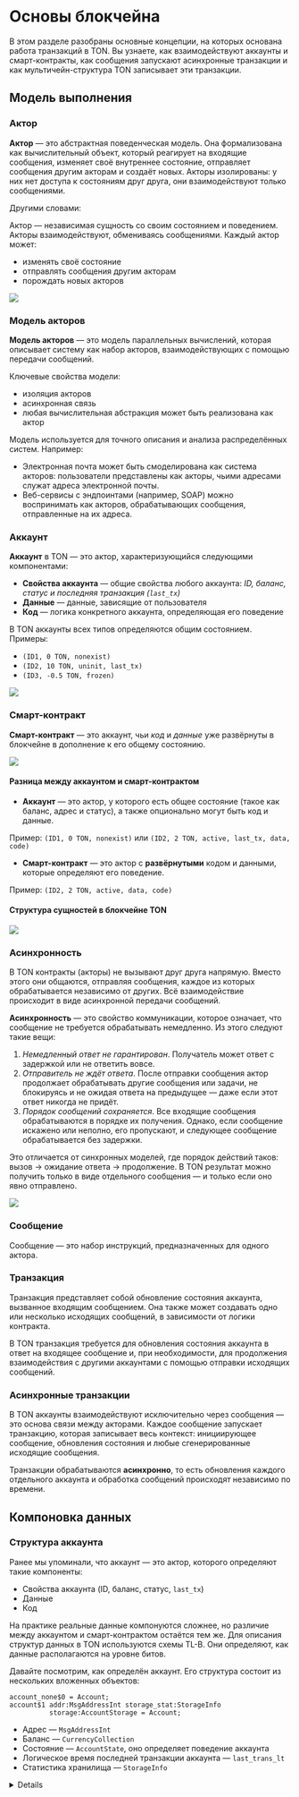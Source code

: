 
# Основы блокчейна

В этом разделе разобраны основные концепции, на которых основана работа транзакций в TON. Вы узнаете, как взаимодействуют аккаунты и смарт-контракты, как сообщения запускают асинхронные транзакции и как мультичейн-структура TON записывает эти транзакции.

## Модель выполнения

### Актор

**Актор** — это абстрактная поведенческая модель. Она формализована как вычислительный объект, который реагирует на входящие сообщения, изменяет своё внутреннее состояние, отправляет сообщения другим акторам и создаёт новых. Акторы изолированы: у них нет доступа к состояниям друг друга, они взаимодействуют только сообщениями.

Другими словами:

Актор — независимая сущность со своим состоянием и поведением. Акторы взаимодействуют, обмениваясь сообщениями. Каждый актор может:

- изменять своё состояние
- отправлять сообщения другим акторам
- порождать новых акторов

![](/img/docs/blockchain-fundamentals/actor.svg)

### Модель акторов

**Модель акторов** — это модель параллельных вычислений, которая описывает систему как набор акторов, взаимодействующих с помощью передачи сообщений.

Ключевые свойства модели:

- изоляция акторов
- асинхронная связь
- любая вычислительная абстракция может быть реализована как актор

Модель используется для точного описания и анализа распределённых систем. Например:

- Электронная почта может быть смоделирована как система акторов: пользователи представлены как акторы, чьими адресами служат адреса электронной почты.
- Веб-сервисы с эндпоинтами (например, SOAP) можно воспринимать как акторов, обрабатывающих сообщения, отправленные на их адреса.

### Аккаунт

**Аккаунт** в TON — это актор, характеризующийся следующими компонентами:

- **Свойства аккаунта** — общие свойства любого аккаунта: *ID, баланс, статус и последняя транзакция (`last_tx`)*
- **Данные** — данные, зависящие от пользователя
- **Код** — логика конкретного аккаунта, определяющая его поведение

В TON аккаунты всех типов определяются общим состоянием. Примеры:

- `(ID1, 0 TON, nonexist)`
- `(ID2, 10 TON, uninit, last_tx)`
- `(ID3, -0.5 TON, frozen)`

![](/img/docs/blockchain-fundamentals/account_eng.svg)

### Смарт-контракт

**Смарт-контракт** — это аккаунт, чьи *код* и *данные* уже развёрнуты в блокчейне в дополнение к его общему состоянию.

![](/img/docs/blockchain-fundamentals/smart-contract.svg)

#### Разница между аккаунтом и смарт-контрактом

- **Аккаунт** — это актор, у которого есть общее состояние (такое как баланс, адрес и статус), а также опционально могут быть код и данные.

Пример: `(ID1, 0 TON, nonexist)` или `(ID2, 2 TON, active, last_tx, data, code)`

- **Смарт-контракт** — это актор с **развёрнутыми** кодом и данными, которые определяют его поведение.

Пример: `(ID2, 2 TON, active, data, code)`

#### Структура сущностей в блокчейне TON

![](/img/docs/blockchain-fundamentals/structure_eng.svg)

### Асинхронность

В TON контракты (акторы) не вызывают друг друга напрямую. Вместо этого они общаются, отправляя сообщения, каждое из которых обрабатывается независимо от других. Всё взаимодействие происходит в виде асинхронной передачи сообщений.

**Асинхронность** — это свойство коммуникации, которое означает, что сообщение не требуется обрабатывать немедленно. Из этого следуют такие вещи:

1. *Немедленный ответ не гарантирован*. Получатель может ответ с задержкой или не ответить вовсе.
2. *Отправитель не ждёт ответа*. После отправки сообщения актор продолжает обрабатывать другие сообщения или задачи, не блокируясь и не ожидая ответа на предыдущее — даже если этот ответ никогда не придёт.
3. *Порядок сообщений сохраняется*. Все входящие сообщения обрабатываются в порядке их получения. Однако, если сообщение искажено или неполно, его пропускают, и следующее сообщение обрабатывается без задержки.

Это отличается от синхронных моделей, где порядок действий таков: вызов → ожидание ответа → продолжение.
В TON результат можно получить только в виде отдельного сообщения — и только если оно явно отправлено.

![](/img/docs/blockchain-fundamentals/asynchrony.gif)

### Сообщение

Сообщение — это набор инструкций, предназначенных для одного актора.

### Транзакция

Транзакция представляет собой обновление состояния аккаунта, вызванное входящим сообщением.
Она также может создавать одно или несколько исходящих сообщений, в зависимости от логики контракта.

В TON транзакция требуется для обновления состояния аккаунта в ответ на входящее сообщение и, при необходимости, для продолжения взаимодействия с другими аккаунтами с помощью отправки исходящих сообщений.

### Асинхронные транзакции

В TON аккаунты взаимодействуют исключительно через сообщения — это основа связи между акторами.
Каждое сообщение запускает транзакцию, которая записывает весь контекст: инициирующее сообщение, обновления состояния и любые сгенерированные исходящие сообщения.

Транзакции обрабатываются **асинхронно**, то есть обновления каждого отдельного аккаунта и обработка сообщений происходят независимо по времени.

## Компоновка данных

### Структура аккаунта

Ранее мы упоминали, что аккаунт — это актор, которого определяют такие компоненты:

- Свойства аккаунта (ID, баланс, статус, `last_tx`)
- Данные
- Код

На практике реальные данные компонуются сложнее, но различие между аккаунтом и смарт-контрактом остаётся тем же. Для описания структур данных в TON используются схемы TL-B. Они определяют, как данные располагаются на уровне битов.

Давайте посмотрим, как определён аккаунт.
Его структура состоит из нескольких вложенных объектов:

```tlb
account_none$0 = Account;
account$1 addr:MsgAddressInt storage_stat:StorageInfo
          storage:AccountStorage = Account;
```

- Адрес — `MsgAddressInt`
- Баланс — `CurrencyCollection`
- Состояние — `AccountState`, оно определяет поведение аккаунта
- Логическое время последней транзакции аккаунта — `last_trans_lt`
- Статистика хранилища — `StorageInfo`

<details>
  ```tlb

  account_none$0 = Account;
  account$1 addr:MsgAddressInt storage_stat:StorageInfo
  storage:AccountStorage = Account;

  account_storage$_ last_trans_lt:uint64
  balance:CurrencyCollection state:AccountState
  = AccountStorage;

  account_uninit$00 = AccountState;
  account_active$1 _:StateInit = AccountState;
  account_frozen$01 state_hash:bits256 = AccountState;

  acc_state_uninit$00 = AccountStatus;
  acc_state_frozen$01 = AccountStatus;
  acc_state_active$10 = AccountStatus;
  acc_state_nonexist$11 = AccountStatus;


  _ fixed_prefix_length:(Maybe (## 5)) special:(Maybe TickTock)
  code:(Maybe ^Cell) data:(Maybe ^Cell)
  library:(Maybe ^Cell) = StateInit;

  ```
</details>

Давайте проясним, что из этого является **свойствами аккаунта**, согласно схеме TL-B:

- ID → `MsgAddressInt`
- Баланс → `CurrencyCollection`
- Статус → `AccountState`
- Логическое время последней транзакции (`last_trans_lt`) — также часть общего состояния

А данные и код определяются в поле состояния: `AccountState`.

Теперь давайте подробнее рассмотрим свойства аккаунта и то, как они представлены в компоновке данных.

### Статус аккаунта

TON определяет такие состояния аккаунта `AccountState`:

| Статус   | Код TL-B | Описание                                                                                                                                                                                                                                     |
| -------- | -------- | -------------------------------------------------------------------------------------------------------------------------------------------------------------------------------------------------------------------------------------------- |
| `uninit` | `00`     | Аккаунт существует, но не содержит кода или данных. У него может быть ненулевой баланс, но он ещё не инициализирован.                                                                                                                        |
| `frozen` | `01`     | Аккаунт заморожен: его код и данные удалены, но хеш предыдущего состояния сохранён. Его нельзя использовать, но можно восстановить. У аккаунта нулевой или отрицательный баланс, либо он не соответствует минимальным требованиям воркчейна. |
| `active` | `10`     | Аккаунт включает `StateInit`, что означает «состояние инициализировано», с развёрнутыми кодом и данными. Это означает, что он уже инициализирован. Это активный смарт-контракт, готовый к обработке входящих сообщений.                      |

```tlb
account_uninit$00 = AccountState;
account_active$1 _:StateInit = AccountState;
account_frozen$01 state_hash:bits256 = AccountState;
```

Диаграмма ниже иллюстрирует жизненный цикл аккаунта в блокчейне TON, показывая, как его состояние меняется в различных условиях.

![](/img/docs/blockchain-fundamentals/account_status.svg)

### Структура смарт-контракта

Смарт-контракты — это набор обещаний в цифровой форме, включая протоколы, которые регулируют, как стороны выполняют эти обещания.

В TON под смарт-контрактом обычно понимают:

- Программный код, выполняемый в блокчейне и написанный на языке Tolk, FunC или Tact.
- Аккаунт, который реализует бизнес-логику и код контракта.

Техническое определение смарт-контракта в TON — это `аккаунт` в активном состоянии (`AccountState = active`), у которого:

- инициализировано поле `code` в `StateInit`, содержащее исполняемую логику
- инициализировано поле `data` в `StateInit`, хранящее постоянное состояние контракта

### Адрес

Адрес в TON — это уникальный идентификатор смарт-контракта, необходимый для взаимодействия между участниками сети.
У аккаунта самого по себе есть адрес, но мы полностью определяем адрес для конкретного использования только через смарт-контракт.
Он состоит из следующих компонентов:

- **ID воркчейна** (WorkChain ID) — 32-битное целое число со знаком, указывающее воркчейн, к которому принадлежит аккаунт (например, -1 для мастерчейна, 0 для бейсчейна).
- **ID аккаунта** (Account ID) — 256-битный хеш структуры `StateInit`, которая включает инициализированные свойства контракта `code`, `data` и, опционально, `library`.

:::important
`StateInit` (сокращение от *state initialized*) может меняться за время существования контракта.
Поле `account_id` никогда не меняется, потому что это хеш самого первого `StateInit`, записанного при развёртывании.
:::

Адрес определяется как:

$$
{Address} := ({workchain_id},{account_id})
$$

, где

$$
{account_id}:= {HASH(StateInit)}
$$

Адрес соответствует состоянию контракта при его первичной инициализации, и может быть вычислен даже **до** развёртывания контракта.
Это позволяет использовать адрес заранее — например, для получения токенов или настройки взаимодействий.

Адрес зависит только от `StateInit`, использованного *в момент первого развёртывания контракта*. Даже небольшое изменение в полях `code`, `data` или `library` приводило бы к совершенно другому `account_id` в этом инициализированном состоянии — и, следовательно, к другому **адресу**.

При этом во время обработки сообщений валидаторы проверяют адрес отправителя — и если он оказывается неверным, они автоматически заменяют его на правильный.

## Структура блокчейна

### Блокчейн

**Блокчейн** — это распределённый реестр, состоящий из блоков, в каждом из которых содержится набор данных. Эти блоки криптографически связаны друг с другом через хеши, образуя неизменяемую цепь. Вся эта цепь реплицируется и последовательно поддерживается всеми участниками сети.

### AccountChain

**AccountChain** — это цепочка транзакций, исполненных с одним аккаунтом в блокчейне TON.
Она образует линейную последовательность: `Tx1 → Tx2 → Tx3 → …`, где каждая транзакция ссылается на предыдущую.

Для эффективной обработки и консенсуса транзакции группируют в блоки, например, так:
`[Tx1 → Tx2] → [Tx3 → Tx4 → Tx5] → [] → [Tx6]`. Эти блоки также включают очереди входящих и исходящих сообщений, записывая все события и изменения состояния для аккаунта в течение периода этого блока.

Другими словами, AccountChain — это *микро-блокчейн*, ограниченный одним аккаунтом.
Как и обычный блокчейн, это линейная последовательность транзакций, позволяющая только дописывать данные — но посвящённая только одному аккаунту.
Она хранит и упорядочивает всю историю операций и взаимодействий этого аккаунта, обеспечивая прозрачность и отслеживаемость.

На сетевом уровне многие такие цепочки группируются в **ShardChain** или просто **«шард»**, в который входит набор разных аккаунтов. Эта абстракция поддерживает логическую группировку *AccountChains* в физической инфраструктуре *ShardChain ↔ Валидатор*.

Диаграмма ниже представляет графическое представление цепочки AccountChain и её структуры.
![](/img/docs/blockchain-fundamentals/accountchain.svg)

### ShardChain

**Шардчейн** (ShardChain), **шард** — это блокчейн, который группирует несколько AccountChain.

В то время как AccountChain представляет историю транзакций одного аккаунта, шардчейн обрабатывает и хранит данные для группы аккаунтов, у которых совпадает префикс двоичных адресов (например, все адреса, начинающиеся с `0b00101`).
Шардчейны также облегчают маршрутизацию сообщений между аккаунтами, обеспечивая как доставку, так и порядок: если одно сообщение отправлено раньше другого, оно прибудет первым.

Каждый валидатор отвечает за определённый шардчейн или группу из них, что позволяет сети обрабатывать транзакции одновременно в разных шардах.

![](/img/docs/blockchain-fundamentals/shardchain.svg)

### Воркчейн

**Воркчейн** (WorkChain) — это более высокий уровень блокчейна, который группирует различные шардчейны в *единую рабочую группу*.

В то время как каждый шардчейн управляет набором аккаунтов с общим префиксом двоичного адреса, воркчейн определяет общие правила (вроде расценок газа и конфигурации шардинга), которым должен следовать каждый шард этого воркчейна. Другими словами, он служит областью определённых правил, управляющей своими шардами по одному и тому же протоколу.

TON поддерживает до 2³² воркчейнов, каждый из которых может быть разделён на шардчейны количеством до 2⁶⁰.

В настоящее время в TON работают два воркчейна: **бейсчейн** (BaseChain) и **мастерчейн** (MasterChain).

### Мастерчейн и бейсчейн

**Бейсчейн** (BaseChain) — это основная цепочка для исполнения повседневных транзакций и смарт-контрактов.
Она оптимизирована для низких комиссий, что делает её подходящей для обычных пользователей и разработчиков.

![](/img/docs/blockchain-fundamentals/basechain.svg)

**Мастерчейн** (MasterChain) — это основной координирующий блокчейн, состоящий из одного шардчейна. Он содержит:

- параметры протокола
- текущий набор валидаторов и их доли
- цепочки аккаунтов валидаторов
- метаданные обо всех активных воркчейнах и шардчейнах
- хеши последних блоков из всех других цепочек

Затраты на газ в мастерчейне намеренно высоки ради стабильности, приоритизации критических операций и предотвращения спама.

Благодаря иерархической структуре воркчейнов и шардчейнов, TON образует **«блокчейн из блокчейнов»** — масштабируемую архитектуру, в которой каждая цепочка работает независимо, и все блоки ссылаются на своих предшественников через криптографические хеши.

![](/img/docs/blockchain-fundamentals/chain-of-chains.svg)

### Тестнет и мейннет

#### Мейннет (основная сеть)

**Мейннет** (mainnet) — это активная продакшн-сеть, в которой:

- все транзакции реальны
- используются реальные токены (например, настоящий Toncoin)

Все пользователи и все запущенные в продакшне проекты используют мейннет.

#### Тестнет (тестовая сеть)

**Тестнет** (testnet) — это независимая блокчейн-сеть, которая копирует функциональность основной сети, но использует монеты без ценности. В тестнете:

- используются тестовые монеты, не имеющие реальной ценности
- можно безопасно тестировать контракты, транзакции, DApps, проверять ошибки
- блокчейн может быть сброшен или изменён в любое время

Тестнет необходим для безопасной разработки и отладки перед запуском в основную сеть.

## Следующий шаг

Вы изучили основы транзакций — теперь давайте посмотрим, **что заставляет их происходить.**

<Button href="/v3/guidelines/dapps/transactions/message-driven-execution" colorType={'primary'} sizeType={'sm'}>
  Узнайте, как сообщения приводят к транзакциям
</Button>

<Feedback />
